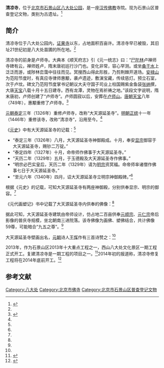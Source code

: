 {{Veil|time=2015-09-12T07:11:55+00:00}}
'''清凉寺'''，位于[[北京市|北京市]][[石景山区|石景山区]][[八大处公园|八大处公园]]，是一座[[汉传佛教|汉传佛教]]寺院。现为石景山区普查登记文物，类别为古遗址。<ref>{{Cite web |url=http://wenwei.bjsjs.gov.cn/wwbh/wwbhml/8a8481d22d799712012e2c98176f01e6.html |title=登记文物保护单位名录，石景山区文化委员会，2011-02-10 |access-date=2015-01-04 |archive-url=https://web.archive.org/web/20160305023937/http://wenwei.bjsjs.gov.cn/wwbh/wwbhml/8a8481d22d799712012e2c98176f01e6.html |archive-date=2016-03-05 |dead-url=yes }}</ref>

==简介==
清凉寺位于八大处公园内，[[证果寺_(八大处)|证果寺]]以东，占地面积百亩许。清凉寺早已被毁，其旧址21世纪初是八大处苗圃的所在地。<ref name=bwxsj/>

清凉寺的前身是卢师寺。大典本《顺天府志》引《元一统志》曰：“[[证果寺_(八大处)|尸陀林]]卢禅师寺碑有云，禅师姓卢，隋末唐初巡行沙门也。变化非常，容心罕测。或坐[[桑干河|桑干水]]上泛泛而游，或陟林峦霭中往往而见。冥搜西山得此形胜，乃剪荆棘开道场。[[安禄山|安禄山]]为范阳节度时，有真应寺律师惠颙，袭卢遗迹，敷演宝藏，传续慈灯。预立石室，次于卢坟。碑文乃范阳节度掌书记朝议大夫守国子司业上柱国赐紫金鱼袋[[张纳|张纳]]撰，大唐[[天宝|天宝]]八载十月十五日建寺。西有龙潭，灵物在焉祈祷之地。”该段文字说明，隋末唐初，卢师创建了“卢师寺”。卢师圆寂以后，安葬在[[卢师山|卢师山]]。[[唐朝|唐朝]][[天宝|天宝]]八年（749年），惠颙重修了卢师寺。<ref name=bhs>{{Cite web |url=http://www.baohuasi.org/gnews/2013616/2013616285208.html |title=八大处：寺庙林立的一方净土，宝华寺，2013-06-16 |accessdate=2015-01-04 |archiveurl=https://web.archive.org/web/20130902111606/http://baohuasi.org/gnews/2013616/2013616285208.html |archivedate=2013-09-02 |dead-url=yes }}</ref>

[[元朝|元朝]][[泰定_(元朝)|泰定]]三年（1326年）重修卢师寺，改称“大天源延圣寺”。[[明朝|明朝]][[正统_(年号)|正统]]十一年（1446年）重修该寺，改称“清凉寺”，沿用至今。<ref name=bhs/>

《[[元史|元史]]》中有大天源延圣寺的记载：<ref name=bhs/>
*“泰定三年（1326年）八月，大天源延圣寺神御殿成。十月，奉安[[元显宗|显宗]]御容于大天源延圣寺，赐钞二万锭。”
*“泰定四年（1327年）十月，命帝师作佛事于大天源延圣寺。”
*“天历二年（1329年）五月，于玉德殿及大天源延圣寺作佛事。”
*“明宗必巴实皇后，天历二年（1329年）请为[[元明宗|明宗]]资冥福。命帝师率诸僧作佛事七日于大天源延圣寺。”
*“至元六年（1340年）四月，诏大天源延圣寺立明宗神御殿碑。”<ref name=bhs/>

根据《元史》的记载，可知大天源延圣寺有两座神御殿，分别供奉显宗、明宗的御容。<ref name=bhs/>

《元代画塑记》书中记载了大天源延圣寺内供奉的佛像：<ref name=bhs/>
{{引用|泰定三年三月二十日，[[宣政院|宣政院]]使满秃传敕——诸色府可依帝师指受，画大天源延圣寺。前后殿四角楼画佛，□□制为之。其正殿内光焰佛座及幡杆咸依[[大承华普庆寺|普庆寺]]制造，仍令张同知提调，用物需之省部。正殿佛五尊，各带须弥座及光焰。东南角楼[[天王|天王]]九尊、西南角楼[[大黑天|马哈哥剌]]等佛一十五尊、东北角楼[[尊胜佛|尊胜佛]]七尊、西北角楼[[阿弥陀佛|阿弥陀佛]]九尊，各带莲花须弥座、光焰。东西藏灯殿二，内东殿孛佛母等三尊。西殿释迦说法像二尊。内山门天王四尊，各带须弥座、五山幈。后殿五方佛五尊，各带须弥座、光焰。用物……}}

据此可知，大天源延圣寺建筑由帝师设计，仿占地二百亩供奉[[元顺宗|元顺宗]]、[[元仁宗|元仁宗]]帝后影像的普庆寺规模，坐北朝南三进院落。该寺佛像为画佛、塑佛结合，共计佛像59尊，可能暗合“九五之尊”。<ref name=bhs/>

大天源延圣寺壁画出名，[[元朝|元朝]]诗人[[王恽|王恽]]作有三首诗赞之：<ref name=bhs/>

{{HideH|王恽作三首诗}}
{{引用|
其一：题显宗承华殿墨戏
大青小青两龙种，承华墨戏真天人。春思欲见承平事，立仗归来不动尘。

其二：承华殿墨戏图
天厩云屯八尺龙，总输神骏付青宫。细看绝电流云笔，天宝诸王恐未工。

其三：承华殿墨戏图
主人爱马怜神骏，一骨千金十袭藏。却恐雷霆还下取，九重天上看龙骧。}}
{{HideF}}

2013年，作为石景山区2013年十大重点工程之一，西山八大处文化景区一期工程正式开工。复建清凉寺是一期工程的项目之一。<ref>{{Cite web |url=http://www.foyuan.net/article-799721-1.html |title=佛缘网站，2013-01-11 |access-date=2015-01-04 |archive-date=2016-03-04 |archive-url=https://web.archive.org/web/20160304200515/http://www.foyuan.net/article-799721-1.html |dead-url=no }}</ref>2014年初的报道称，清凉寺修复工程将在2014年底前开工。<ref name=bwxsj>{{Cite web |url=http://www.takefoto.cn/viewnews-59380.html |title=西山八大处将恢复新春庙会 清凉寺修复年底开工，北晚新视觉，2014-01-09 |access-date=2015-01-04 |archive-date=2015-01-04 |archive-url=https://web.archive.org/web/20150104114850/http://www.takefoto.cn/viewnews-59380.html |dead-url=no }}</ref>

==参考文献==
{{reflist}}

[[Category:八大处|Category:八大处]]
[[Category:北京市佛寺|Category:北京市佛寺]]
[[Category:北京市石景山区普查登记文物|Category:北京市石景山区普查登记文物]]